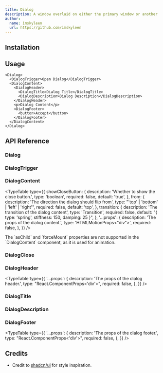 ```yaml
---
title: Dialog
description: A window overlaid on either the primary window or another dialog window, rendering the content underneath inert.
author:
  name: imskyleen
  url: https://github.com/imskyleen
---
```


<ComponentPreview name="demo-components-radix-dialog" />

## Installation

<ComponentInstallation name="components-radix-dialog" />

## Usage

```tsx
<Dialog>
  <DialogTrigger>Open Dialog</DialogTrigger>
  <DialogContent>
    <DialogHeader>
      <DialogTitle>Dialog Title</DialogTitle>
      <DialogDescription>Dialog Description</DialogDescription>
    </DialogHeader>
    <p>Dialog Content</p>
    <DialogFooter>
      <button>Accept</button>
    </DialogFooter>
  </DialogContent>
</Dialog>
```

## API Reference

### Dialog

<div className="flex flex-col gap-2">
<ExternalLink
  href="https://animate-ui.com/docs/primitives/radix/dialog#dialog"
  text="Animate UI API Reference - Dialog Primitive"
/>

<ExternalLink
  href="https://www.radix-ui.com/primitives/docs/components/dialog#root"
  text="Radix UI API Reference - Dialog.Root"
/>
</div>

### DialogTrigger

<div className="flex flex-col gap-2">
<ExternalLink
  href="https://animate-ui.com/docs/primitives/radix/dialog#dialogtrigger"
  text="Animate UI API Reference - Dialog Trigger Primitive"
/>

<ExternalLink
  href="https://www.radix-ui.com/primitives/docs/components/dialog#trigger"
    text="Radix UI API Reference - Dialog.Trigger"
  />
</div>

### DialogContent

<div className="flex flex-col gap-2">
<ExternalLink
  href="https://animate-ui.com/docs/primitives/radix/dialog#dialogcontent"
  text="Animate UI API Reference - Dialog Content Primitive"
/>

<ExternalLink
  href="https://www.radix-ui.com/primitives/docs/components/dialog#content"
  text="Radix UI API Reference - Dialog.Content"
/>
</div>

<TypeTable
  type={{
    showCloseButton: {
      description: 'Whether to show the close button.',
      type: 'boolean',
      required: false,
      default: 'true',
    },
    from: {
      description: 'The direction the dialog should flip from',
      type: "'top' | 'bottom' | 'left' | 'right'",
      required: false,
      default: 'top',
    },
    transition: {
      description: 'The transition of the dialog content',
      type: 'Transition',
      required: false,
      default: "{ type: 'spring', stiffness: 150, damping: 25 }",
    },
    '...props': {
      description: 'The props of the dialog content.',
      type: 'HTMLMotionProps<"div">',
      required: false,
    },
  }}
/>

<Callout type="info">
  The `asChild` and `forceMount` properties are not supported in the
  `DialogContent` component, as it is used for animation.
</Callout>

### DialogClose

<div className="flex flex-col gap-2">
<ExternalLink
  href="https://animate-ui.com/docs/primitives/radix/dialog#dialogclose"
  text="Animate UI API Reference - Dialog Close Primitive"
/>

<ExternalLink
  href="https://www.radix-ui.com/primitives/docs/components/dialog#close"
  text="Radix UI API Reference - Dialog.Close"
/>
</div>

### DialogHeader

<ExternalLink
  href="https://animate-ui.com/docs/primitives/radix/dialog#dialogheader"
  text="Animate UI API Reference - Dialog Header Primitive"
/>

<TypeTable
  type={{
    '...props': {
      description: 'The props of the dialog header.',
      type: "React.ComponentProps<'div'>",
      required: false,
    },
  }}
/>

### DialogTitle

<div className="flex flex-col gap-2">
<ExternalLink
  href="https://animate-ui.com/docs/primitives/radix/dialog#dialogtitle"
  text="Animate UI API Reference - Dialog Title Primitive"
/>

<ExternalLink
  href="https://www.radix-ui.com/primitives/docs/components/dialog#title"
  text="Radix UI API Reference - Dialog.Title"
/>
</div>

### DialogDescription

<div className="flex flex-col gap-2">
<ExternalLink
  href="https://animate-ui.com/docs/primitives/radix/dialog#dialogdescription"
  text="Animate UI API Reference - Dialog Description Primitive"
/>

<ExternalLink
  href="https://www.radix-ui.com/primitives/docs/components/dialog#description"
  text="Radix UI API Reference - Dialog.Description"
/>
</div>

### DialogFooter

<ExternalLink
  href="https://animate-ui.com/docs/primitives/radix/dialog#dialogfooter"
  text="Animate UI API Reference - Dialog Footer Primitive"
/>

<TypeTable
  type={{
    '...props': {
      description: 'The props of the dialog footer.',
      type: "React.ComponentProps<'div'>",
      required: false,
    },
  }}
/>

## Credits

- Credit to [shadcn/ui](https://ui.shadcn.com/docs/components/dialog) for style inspiration.
